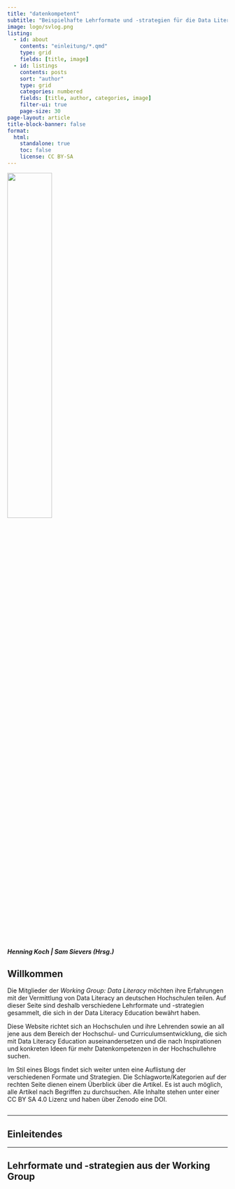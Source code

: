 ---
title: "datenkompetent"
subtitle: "Beispielhafte Lehrformate und -strategien für die Data Literacy Education an deutschen Hochschulen"
image: logo/svlog.png
listing:
  - id: about
    contents: "einleitung/*.qmd"
    type: grid
    fields: [title, image]
  - id: listings
    contents: posts
    sort: "author"
    type: grid
    categories: numbered
    fields: [title, author, categories, image]
    filter-ui: true
    page-size: 30
page-layout: article
title-block-banner: false
format:
  html: 
    standalone: true
    toc: false 
    license: CC BY-SA
---
::: {.column-page}

![](logos/svlogo.png){ width=45% fig-align="center"}
:::





##### Henning Koch | Sam Sievers (Hrsg.)

## Willkommen

Die Mitglieder der *Working Group: Data Literacy* möchten ihre Erfahrungen mit der Vermittlung von Data Literacy an deutschen Hochschulen teilen. Auf dieser Seite sind deshalb verschiedene Lehrformate und -strategien gesammelt, die sich in der Data Literacy Education bewährt haben.  

Diese Website richtet sich an Hochschulen und ihre Lehrenden sowie an all jene aus dem Bereich der Hochschul- und Curriculumsentwicklung, die sich mit Data Literacy Education auseinandersetzen und die nach Inspirationen und konkreten Ideen für mehr Datenkompetenzen in der Hochschullehre suchen.  

Im Stil eines Blogs findet sich weiter unten eine Auflistung der verschiedenen Formate und Strategien. Die Schlagworte/Kategorien auf der rechten Seite dienen einem Überblick über die Artikel. Es ist auch möglich, alle Artikel nach Begriffen zu durchsuchen. Alle Inhalte stehen unter einer CC BY SA 4.0 Lizenz und haben über Zenodo eine DOI. 

:::{.column-margin} 
![](logos/profile1.jpg){width=0%}
:::
___

## Einleitendes


::: {#about}
:::

___



## Lehrformate und -strategien aus der Working Group

::: {#listings}
:::


<!-- Ein besonderer Dank gilt Carola Kusch für die Übernahme großer Teile des Lektorats sowie das wertvolle Feedback. -->
